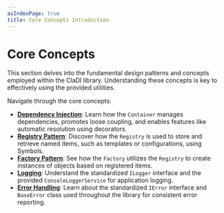```yaml
---
asIndexPage: true
title: Core Concepts Introduction
---
```


# Core Concepts

This section delves into the fundamental design patterns and concepts employed within the ClaDI library.
Understanding these concepts is key to effectively using the provided utilities.

Navigate through the core concepts:

-   **[Dependency Injection](./dependency-injection/introduction)**: Learn how the `Container` manages dependencies, promotes loose coupling, and enables features like automatic resolution using decorators.
-   **[Registry Pattern](./registry-pattern)**: Discover how the `Registry` is used to store and retrieve named items, such as templates or configurations, using Symbols.
-   **[Factory Pattern](./factory-pattern)**: See how the `Factory` utilizes the `Registry` to create instances of objects based on registered items.
-   **[Logging](./logging)**: Understand the standardized `ILogger` interface and the provided `ConsoleLoggerService` for application logging.
-   **[Error Handling](./error-handling)**: Learn about the standardized `IError` interface and `BaseError` class used throughout the library for consistent error reporting. 